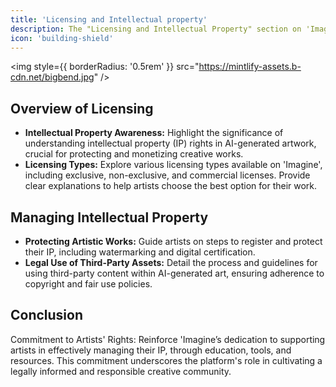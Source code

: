 ```yaml
---
title: 'Licensing and Intellectual property'
description: The "Licensing and Intellectual Property" section on 'Imagine' provides an in-depth look at the importance of intellectual property rights in AI-generated art. It covers various licensing options for artists, guidelines on protecting their creations, and protocols for using third-party content legally. This essential guide empowers artists on 'Imagine' to navigate the complexities of IP rights, ensuring they make informed decisions to protect and monetize their artworks while fostering a legally aware community.
icon: 'building-shield'
---
```


<img
  style={{ borderRadius: '0.5rem' }}
  src="https://mintlify-assets.b-cdn.net/bigbend.jpg"
/>


## Overview of Licensing

- **Intellectual Property Awareness:** Highlight the significance of understanding intellectual property (IP) rights in AI-generated artwork, crucial for protecting and monetizing creative works.
- **Licensing Types:** Explore various licensing types available on 'Imagine', including exclusive, non-exclusive, and commercial licenses. Provide clear explanations to help artists choose the best option for their work.

## Managing Intellectual Property

- **Protecting Artistic Works:** Guide artists on steps to register and protect their IP, including watermarking and digital certification.
- **Legal Use of Third-Party Assets:** Detail the process and guidelines for using third-party content within AI-generated art, ensuring adherence to copyright and fair use policies.

## Conclusion
Commitment to Artists' Rights: Reinforce 'Imagine’s dedication to supporting artists in effectively managing their IP, through education, tools, and resources. This commitment underscores the platform's role in cultivating a legally informed and responsible creative community.
